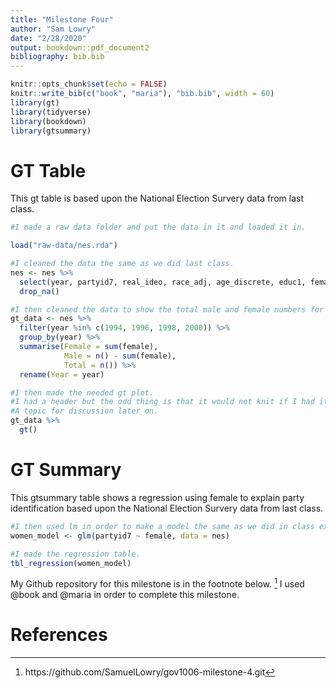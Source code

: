 ```yaml
---
title: "Milestone Four"
author: "Sam Lowry"
date: "2/28/2020"
output: bookdown::pdf_document2
bibliography: bib.bib
---
```

```r
knitr::opts_chunk$set(echo = FALSE)
knitr::write_bib(c("book", "maria"), "bib.bib", width = 60)
library(gt)
library(tidyverse)
library(bookdown)
library(gtsummary)
```

# GT Table

This gt table is based upon the National Election Survery data from last class.

```r
#I made a raw data folder and put the data in it and loaded it in.

load("raw-data/nes.rda")

#I cleaned the data the same as we did last class.
nes <- nes %>% 
  select(year, partyid7, real_ideo, race_adj, age_discrete, educ1, female, income) %>% 
  drop_na()
```

```r
#I then cleaned the data to show the total male and female numbers for a select number of years.
gt_data <- nes %>% 
  filter(year %in% c(1994, 1996, 1998, 2000)) %>% 
  group_by(year) %>%
  summarise(Female = sum(female),
            Male = n() - sum(female),
            Total = n()) %>% 
  rename(Year = year)

#I then made the needed gt plot.
#I had a header but the odd thing is that it would not knit if I had it. 
#A topic for discussion later on. 
gt_data %>% 
  gt() 
```

# GT Summary

This gtsummary table shows a regression using female to explain party identification based upon the National Election Survery data from last class. 
```r
#I then used lm in order to make a model the same as we did in class except with lm because it works with tbl_regression. 
women_model <- glm(partyid7 ~ female, data = nes)

#I made the regression table. 
tbl_regression(women_model)
```
My Github repository for this milestone is in the footnote below. ^[https://github.com/SamuelLowry/gov1006-milestone-4.git]
I used @book and @maria in order to complete this milestone. 

\newpage

# References
